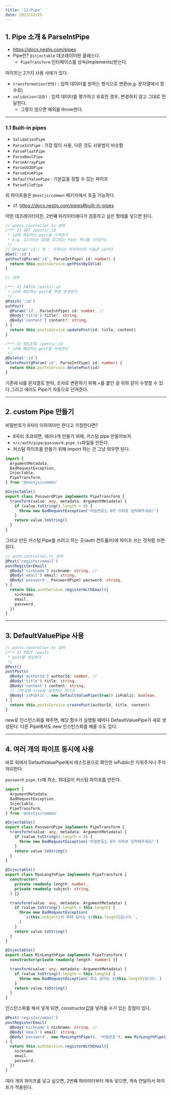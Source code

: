 ```yaml
---
title: '12-Pipe'
date: 2023/12/25
---
```


## 1. Pipe 소개 & ParseIntPipe

- https://docs.nestjs.com/pipes
- Pipe란? `@injectable` 데코레이터된 클래스다.
  - `PipeTransform` 인터페이스를 상속(implements)받는다.

파이프는 2가지 사용 사례가 있다.

- `transformation(변형)` : 입력 데이터를 원하는 형식으로 변환(e.g. 문자열에서 정수로)
- `validation(검증)` : 입력 데이터를 평가하고 유효한 경우, 변경하지 않고 그대로 전달한다.
  - 그렇지 않으면 예외를 throw한다.

---

### 1.1 Built-in pipes

- `ValidationPipe`
- `ParseIntPipe` : 가장 많이 사용, 다른 것도 사용법이 비슷함
- `ParseFloatPipe`
- `ParseBoolPipe`
- `ParseArrayPipe`
- `ParseUUIDPipe`
- `ParseEnumPipe`
- `DefaultValuePipe` : 기본값을 정할 수 있는 파이프
- `ParseFilePipe`

위 파이프들은 `@nestjs/common` 패키지에서 호출 가능하다.

- cf. https://docs.nestjs.com/pipes#built-in-pipes

어떤 데코레이터이든, 2번쨰 파라미터에다가 검증하고 싶은 형태를 넣으면 된다.

```ts posts.controller.ts
// posts.controller.ts 생략
/*** 2) GET /posts/:id
 * id에 해당하는 post를 가져온다
 * e.g. 11이라는 ID를 갖고있는 Post 하나를 가져온다.
 */
// @Param('id') 뜻 : 가져오는 파라미터의 이름은 id이다
@Get(':id')
getPost(@Param('id', ParseIntPipe) id: number) {
  return this.postsService.getPostById(id)
}

// 생략

/*** 4) PATCH /posts/:id
 * id에 해당하는 post를 부분 변경한다
 */
@Patch(':id')
putPost(
  @Param('id', ParseIntPipe) id: number, //
  @Body('title') title?: string,
  @Body('content') content?: string,
) {
  return this.postsService.updatePost(id, title, content)
}

/*** 5) DELETE /posts/:id
 * id에 해당하는 post를 삭제한다
 */
@Delete(':id')
deletePost(@Param('id', ParseIntPipe) id: number) {
  return this.postsService.deletePost(id)
}
```

기존에 id를 문자열로 받아, 숫자로 변환하기 위해 +를 붙인 걸 위와 같이 수정할 수 있다.그리고 에러도 Pipe가 자동으로 던져준다.

---

## 2. custom Pipe 만들기

비밀번호가 8자리 이하여야만 한다고 가정한다면?

- 8자리 초과되면, 에러나게 만들기 위해, 커스텀 pipe 만들어보자
- `src/auth/pipe/password.pipe.ts`파일을 만든다.
- 커스텀 파이프를 만들기 위해 import 하는 건 그냥 외우면 된다.

```ts password.pipe.ts
import {
  ArgumentMetadata,
  BadRequestException,
  Injectable,
  PipeTransform,
} from '@nestjs/common'

@Injectable()
export class PasswordPipe implements PipeTransform {
  transform(value: any, metadata: ArgumentMetadata) {
    if (value.toString().length > 8) {
      throw new BadRequestException('비밀번호는 8자 이하로 입력해주세요!')
    }
    return value.toString()
  }
}
```

그리고 만든 커스텀 Pipe를 쓰려고 하는 곳(auth 컨트롤러)에 파이프 쓰는 것처럼 쓰면 된다.

```ts auth.controller.ts
// auth.controller.ts 생략
@Post('register/email')
postRegisterEmail(
  @Body('nickname') nickname: string, //
  @Body('email') email: string,
  @Body('password', PasswordPipe) password: string,
) {
  return this.authService.registerWithEmail({
    nickname,
    email,
    password,
  })
}
```

---

## 3. DefaultValuePipe 사용

```ts posts.controller.ts
// posts.controller.ts 생략
/*** 3) POST /posts
 * post를 생성한다
 */
@Post()
postPosts(
  @Body('authorId') authorId: number, //
  @Body('title') title: string,
  @Body('content') content: string,
  // 기본값을 true로 설정하는 파이프
  @Body('isPublic', new DefaultValuePipe(true)) isPublic: boolean,
) {
  return this.postsService.createPost(authorId, title, content)
}
```

new로 인스턴스화를 해주면, 해당 함수가 실행될 떄마다 DefaultValuePipe가 새로 생성된다. 다른 Pipe에서도 new 인스턴스화를 해줄 수도 있다.

---

## 4. 여러 개의 파이프 동시에 사용

바로 위에서 DefaultValuePipe에서 테스트용으로 확인한 isPublic은 지워주거나 주석처리한다.

`password.pipe.ts`에 최소, 최대길이 커스텀 파이프를 만든다.

```ts password.pipe.ts
import {
  ArgumentMetadata,
  BadRequestException,
  Injectable,
  PipeTransform,
} from '@nestjs/common'

@Injectable()
export class PasswordPipe implements PipeTransform {
  transform(value: any, metadata: ArgumentMetadata) {
    if (value.toString().length > 8) {
      throw new BadRequestException('비밀번호는 8자 이하로 입력해주세요!')
    }
    return value.toString()
  }
}

@Injectable()
export class MaxLengthPipe implements PipeTransform {
  constructor(
    private readonly length: number,
    private readonly subject: string,
  ) {}

  transform(value: any, metadata: ArgumentMetadata) {
    if (value.toString().length > this.length) {
      throw new BadRequestException(
        `${this.subject}의 최대 길이는 ${this.length}입니다.`,
      )
    }
    return value.toString()
  }
}

@Injectable()
export class MinLengthPipe implements PipeTransform {
  constructor(private readonly length: number) {}

  transform(value: any, metadata: ArgumentMetadata) {
    if (value.toString().length < this.length) {
      throw new BadRequestException(`최소 길이는 ${this.length}입니다.`)
    }
    return value.toString()
  }
}
```

인스턴스화를 해서 넣게 되면, constructor값을 넣어줄 수가 있는 장점이 있다.

```ts auth.controller.ts
@Post('register/email')
postRegisterEmail(
  @Body('nickname') nickname: string, //
  @Body('email') email: string,
  @Body('password', new MaxLengthPipe(8, '비밀번호'), new MinLengthPipe(3)) password: string,
) {
  return this.authService.registerWithEmail({
    nickname,
    email,
    password,
  })
}
```

여러 개의 파이프를 넣고 싶으면, 2번쨰 파라미터부터 계속 넣으면, 계속 연달아서 파이프가 적용된다.
